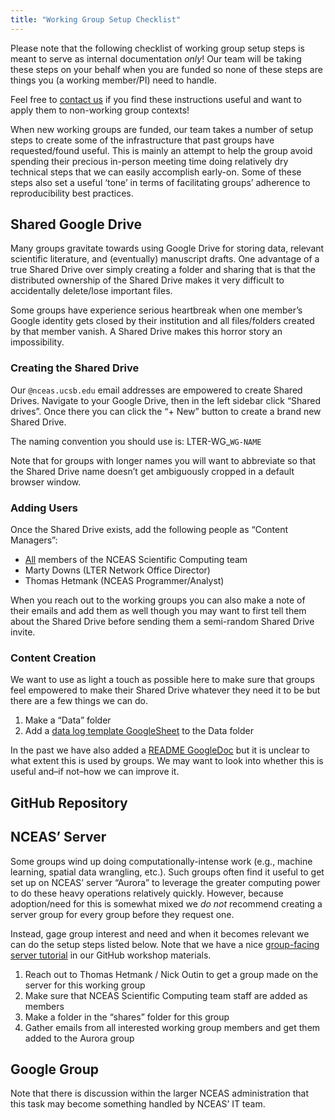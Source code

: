 ```yaml
---
title: "Working Group Setup Checklist"
---
```


:::callout-note
Please note that the following checklist of working group setup steps is meant to serve as internal documentation _only_! Our team will be taking these steps on your behalf when you are funded so none of these steps are things you (a working member/PI) need to handle.

Feel free to [contact us](https://nceas.github.io/scicomp.github.io/staff.html) if you find these instructions useful and want to apply them to non-working group contexts!
:::

When new working groups are funded, our team takes a number of setup steps to create some of the infrastructure that past groups have requested/found useful. This is mainly an attempt to help the group avoid spending their precious in-person meeting time doing relatively dry technical steps that we can easily accomplish early-on. Some of these steps also set a useful 'tone' in terms of facilitating groups' adherence to reproducibility best practices.


## Shared Google Drive

Many groups gravitate towards using Google Drive for storing data, relevant scientific literature, and (eventually) manuscript drafts. One advantage of a true Shared Drive over simply creating a folder and sharing that is that the distributed ownership of the Shared Drive makes it very difficult to accidentally delete/lose important files.

Some groups have experience serious heartbreak when one member's Google identity gets closed by their institution and all files/folders created by that member vanish. A Shared Drive makes this horror story an impossibility.

### Creating the Shared Drive

Our `@nceas.ucsb.edu` email addresses are empowered to create Shared Drives. Navigate to your Google Drive, then in the left sidebar click "Shared drives". Once there you can click the "+ New" button to create a brand new Shared Drive.

The naming convention you should use is: LTER-WG_`WG-NAME`

Note that for groups with longer names you will want to abbreviate so that the Shared Drive name doesn't get ambiguously cropped in a default browser window.

### Adding Users

Once the Shared Drive exists, add the following people as "Content Managers":

- <u>All</u> members of the NCEAS Scientific Computing team
- Marty Downs (LTER Network Office Director)
- Thomas Hetmank (NCEAS Programmer/Analyst)

When you reach out to the working groups you can also make a note of their emails and add them as well though you may want to first tell them about the Shared Drive before sending them a semi-random Shared Drive invite.

### Content Creation

We want to use as light a touch as possible here to make sure that groups feel empowered to make their Shared Drive whatever they need it to be but there are a few things we can do.

1. Make a "Data" folder
2. Add a [data log template GoogleSheet](https://docs.google.com/spreadsheets/d/1WOH_EPUF0XL9qutkLgia--YANieXFFX8Goic8LGcVgI/edit#gid=0) to the Data folder

In the past we have also added a [README GoogleDoc](https://docs.google.com/document/d/1q6ajgYjvfiaPH2PFsbybOxCWP5JX64nRMRMc7ABzagc/edit#heading=h.kyp2vjxt438v) but it is unclear to what extent this is used by groups. We may want to look into whether this is useful and--if not--how we can improve it.

## GitHub Repository



## NCEAS' Server

Some groups wind up doing computationally-intense work (e.g., machine learning, spatial data wrangling, etc.). Such groups often find it useful to get set up on NCEAS' server "Aurora" to leverage the greater computing power to do these heavy operations relatively quickly. However, because adoption/need for this is somewhat mixed we _do not_ recommend creating a server group for every group before they request one.

Instead, gage group interest and need and when it becomes relevant we can do the setup steps listed below. Note that we have a nice [group-facing server tutorial](https://nceas.github.io/scicomp-workshop-collaborative-coding/server.html) in our GitHub workshop materials.

1. Reach out to Thomas Hetmank / Nick Outin to get a group made on the server for this working group
2. Make sure that NCEAS Scientific Computing team staff are added as members
3. Make a folder in the "shares" folder for this group
4. Gather emails from all interested working group members and get them added to the Aurora group

## Google Group

Note that there is discussion within the larger NCEAS administration that this task may become something handled by NCEAS' IT team.
